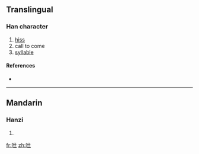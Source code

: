 {{also|噝}}
==Translingual==

===Han character===
{{Han char|rn=30|rad=口|as=05|sn=8|four=|canj=口女女一 (RVVM)}}

# [[hiss]]
# call to come
# [[syllable]]

====References====
* {{Han ref|kx=0185.211|hdz=10611.010|uh=549D|ud=21661}}

----

==Mandarin==

===Hanzi===
{{cmn-hanzi|tra=噝|pin=[[sī]] ([[si1]])|wg=ssu<sup>1</sup>}}

# {{defn|Mandarin|sort=口05}}

[[fr:咝]]
[[zh:咝]]